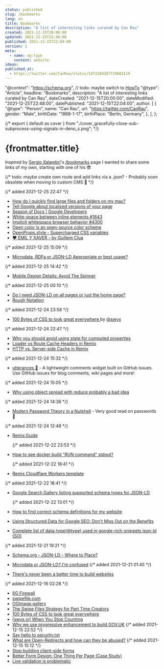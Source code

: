 ```yaml
---
status: published
slug: /bookmarks
lang: en
title: Bookmarks
description: "A list of interesting links curated by Can Rau"
created: 2021-12-15T20:00:00
updated: 2021-12-25T22:48:00
published: 2021-12-15T22:04:00
version: 1
meta:
  - name: og:type
    content: website
ideas:
published_at:
  - https://twitter.com/CanRau/status/1473184397729882119
---
```


  "@context": "https://schema.org",
  // todo: maybe switch to [HowTo](https://developers.google.com/search/docs/advanced/structured-data/how-to)
  "@type": "Article",
  headline: "Bookmarks",
  description: "A list of interesting links curated by Can Rau",
  dateCreated: "2021-12-15T20:00:00",
  dateModified: "2021-12-25T22:48:00",
  datePublished: "2021-12-15T22:04:00",
  author: [
    {
      "@type": "Person",
      name: "Can Rau",
      url: "https://twitter.com/CanRau",
      gender: "Male",
      birthDate: "1988-1-17",
      birthPlace: "Berlin, Germany",
    },
  ],
};

{/* export { default as cover } from "./cover_gracefully-close-sub-subprocess-using-signals-in-deno_s.png"; */}

# {frontmatter.title}

Inspired by [Sergio Xalambrí](https://twitter.com/sergiodxa)'s [/bookmarks](https://sergiodxa.com/bookmarks) page I wanted to share some links of my own, starting with one of his 😎

{/* todo: maybe create own route and add links via a .json? - Probably soon obsolete when moving to custom CMS 🥰 */}

{/* added 2021-12-25 22:47 */}

- [How do I quickly find large files and folders on my mac?](https://apple.stackexchange.com/questions/118167/how-do-i-quickly-find-large-files-and-folders-on-my-mac)
- [Tell Google about localized versions of your page](https://developers.google.com/search/docs/advanced/crawling/localized-versions)
- [Season of Docs | Google Developers](https://developers.google.com/season-of-docs)
- [White-space between inline elements #1643](https://github.com/facebook/react/issues/1643)
- [Implicit whitespace browser behavior #4300](https://github.com/Dogfalo/materialize/issues/4300)
- [Open color is an open-source color scheme](https://yeun.github.io/open-color/)
- [OpenProps.style - Supercharged CSS variables](https://open-props.style)
- [❤️ EMIL Y XAVER - by Guillem Clua](https://twitter.com/guillemclua/status/1065735217707659265?t=CyT5Od9oz5vpJ7Ytb3ADVg&s=09)

{/* added 2021-12-25 15:09 */}

- [Microdata, RDFa or JSON-LD Appropriate or best usage?](https://stackoverflow.com/a/26913183/3484824)

{/* added 2021-12-25 14:42 */}

- [Mobile Design Details: Avoid The Spinner](https://www.lukew.com/ff/entry.asp?1797)

{/* added 2021-12-25 00:10 */}

- [Do I need JSON-LD on all pages or just the home page?](https://webmasters.stackexchange.com/questions/116459/do-i-need-json-ld-on-all-pages-or-just-the-home-page/116472)
- [Rough Notation](https://roughnotation.com/)

{/* added 2021-12-24 23:58 */}

- [100 Bytes of CSS to look great everywhere ](https://dev.to/swyx/100-bytes-of-css-to-look-great-everywhere-19pd) by [@swyx](https://twitter.com/swyx/)

{/* added 2021-12-24 22:47 */}

- [Why you should avoid using state for computed properties](https://prateeksurana.me/blog/why-you-should-avoid-using-state-for-computed-properties/)
- [Loader vs Route Cache Headers in Remix](https://sergiodxa.com/articles/loader-vs-route-cache-headers-in-remix)
- [HTTP vs. Server-side Cache in Remix](https://sergiodxa.com/articles/http-vs-server-side-cache-in-remix)

{/* added 2021-12-24 15:32 */}

- [utterances 🔮](https://utteranc.es/) - A lightweight comments widget built on GitHub issues. Use GitHub issues for blog comments, wiki pages and more!

{/* added 2021-12-24 15:05 */}

- [Why using object spread with reduce probably a bad idea](https://prateeksurana.me/blog/why-using-object-spread-with-reduce-bad-idea/)

{/* added 2021-12-24 14:36 */}

- [Modern Password Theory in a Nutshell](https://medium.com/tangledweb/modern-password-theory-in-a-nutshell-da87db012c08) - Very good read on passwords 🔐

{/* added 2021-12-24 12:48 */}

- [Remix.Guide](https://remix.guide/)

  {/* added 2021-12-22 23:53 */}

- [How to see docker build "RUN command" stdout?](https://stackoverflow.com/a/65582435/3484824)

  {/* added 2021-12-22 18:41 */}

- [Remix Cloudflare Workers template](https://github.com/edmundhung/remix-worker-template)

{/* added 2021-12-22 18:41 */}

- [Google Search Gallery listing supported schema types for JSON-LD](https://developers.google.com/search/docs/advanced/structured-data/search-gallery)

  {/* added 2021-12-22 13:01 */}

- [How to find correct schema definitions for my website](https://webmasters.stackexchange.com/a/92108/119565)
- [Using Structured Data for Google SEO: Don't Miss Out on the Benefits](https://www.o8.agency/blog/using-structured-data-google-seo-dont-miss-out-benefits)
- [Complete list of data-type(@type) used in google-rich-snippets json-ld (SO)](https://stackoverflow.com/a/38805576/3484824)

{/* added 2021-12-21 19:21 */}

- [Schema.org - JSON-LD - Where to Place?](https://stackoverflow.com/questions/28687653/schema-org-json-ld-where-to-place)
- [Microdata or JSON-LD? I'm confused](https://stackoverflow.com/questions/38091635/microdata-or-json-ld-im-confused)
  {/* added 2021-12-21 01:45 */}

- [There's never been a better time to build websites](https://www.simeongriggs.dev/there-has-never-been-a-better-time-to-build-websites)

{/* added 2021-12-16 02:28 */}

- [6G Firewall](https://perishablepress.com/6g/)
- [swipefile.com](https://swipefile.com/)
- [OGimage.gallery](https://www.ogimage.gallery/)
- [The Swipe Files Strategy for Part Time Creators](https://www.swyx.io/swipe-files-strategy/)
- [100 Bytes of CSS to look great everywhere](https://dev.to/swyx/100-bytes-of-css-to-look-great-everywhere-19pd)
- [[swyx.io] When You Stop Counting](https://www.getrevue.co/profile/swyx/issues/swyx-io-when-you-stop-counting-794799)
- [Why we use progressive enhancement to build GOV.UK](https://technology.blog.gov.uk/2016/09/19/why-we-use-progressive-enhancement-to-build-gov-uk/)
  {/* added 2021-12-15 22:52 */}
- [Say hello to security.txt](https://scotthelme.co.uk/say-hello-to-security-txt/)
- [What are Open-Redirects and how can they be abused?](https://www.netsparker.com/blog/web-security/open-redirect-vulnerabilities-netsparker-pauls-security-weekly/)
  {/* added 2021-12-15 15:12 */}
- [Stop building client-side forms](https://blog.vararu.org/stop-building-client-side-forms)
- [Better Form Design: One Thing Per Page (Case Study)](https://www.smashingmagazine.com/2017/05/better-form-design-one-thing-per-page/)
- [Live validation is problematic](https://adamsilver.io/blog/live-validation-is-problematic/)
